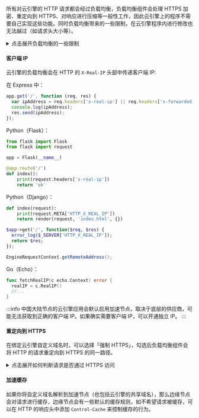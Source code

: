 
所有对云引擎的 HTTP 请求都会经过负载均衡，负载均衡组件会处理 HTTPS 加密、重定向到 HTTPS、对响应进行压缩等一般性工作，因此云引擎上的程序不需要自己实现这些功能。同时负载均衡带来的一些限制，在云引擎程序内进行修改也无法越过（如请求头大小等）。

<details>
<summary>点击展开负载均衡的一些限制</summary>

- 请求头（URL 和 header）每行最大 8K，总计最大 64K。
- 请求体积（上传文件体积）最大 100M。
- 连接或等待响应的超时时间为 60 秒。

</details>

<Conditional if={!props.noClientIp}>

#### 客户端 IP
云引擎的负载均衡会在 HTTP 的 `X-Real-IP` 头部中传递客户端 IP:

<EngineRuntimes only={props.only}>
<TabItem value='nodejs'>

在 Express 中：

```js
app.get('/', function (req, res) {
  var ipAddress = req.headers['x-real-ip'] || req.headers['x-forwarded-for'] || req.connection.remoteAddress;
  console.log(ipAddress);
  res.send(ipAddress);
});
```

</TabItem>
<TabItem value='python'>

Python（Flask）：

```python
from flask import Flask
from flask import request

app = Flask(__name__)

@app.route('/')
def index():
    print(request.headers['x-real-ip'])
    return 'ok'
```

Python（Django）：

```python
def index(request):
    print(request.META['HTTP_X_REAL_IP'])
    return render(request, 'index.html', {})
```

</TabItem>
<TabItem value='php'>

```php
$app->get('/', function($req, $res) {
  error_log($_SERVER['HTTP_X_REAL_IP']);
  return $res;
});
```

</TabItem>
<TabItem value='java'>

```java
EngineRequestContext.getRemoteAddress();
```

</TabItem>
<TabItem value='go'>

Go（Echo）：

```go
func fetchRealIP(c echo.Context) error {
  realIP = c.RealIP()
  //...
}
```

</TabItem>
</EngineRuntimes>

<Conditional region='cn-mainland'>

:::info
中国大陆节点的云引擎应用会默认启用加速节点，取决于底层的供应商，可能无法获取到正确的客户端 IP。如果确实需要客户端 IP，可以开通独立 IP。
:::
</Conditional>
</Conditional>

#### 重定向到 HTTPS

在绑定云引擎自定义域名时，可以选择「强制 HTTPS」，勾选后负载均衡组件会将 HTTP 的请求重定向到 HTTPS 的同一路径。

<details>
<summary>点击展开如何判断请求是否通过 HTTPS 访问</summary>

因为 HTTPS 加密是在负载均衡层面处理的，所以部署在云引擎上的程序收到的请求总是 HTTPS 协议，这时可以通过 `X-Forwarded-Proto` HTTP 头来判断原请求是通过 HTTP 还是 HTTPS 访问的。

<Conditional region='cn-mainland'>

:::info
中国大陆节点的云引擎应用会默认启用加速节点，取决于底层的供应商，可能无法获取到正确的客户端 `X-Forwarded-Proto`。
:::
</Conditional>
</details>

<Conditional region='cn-mainland'>

#### 加速缓存

如果你将自定义域名解析到加速节点（也包括云引擎的共享域名），那么边缘节点会对请求进行缓存，边缘节点会有一些默认的缓存规则，如不希望请求被缓存，可以在 HTTP 的响应头中添加 `Control-Cache` 来控制缓存的行为。

</Conditional>
